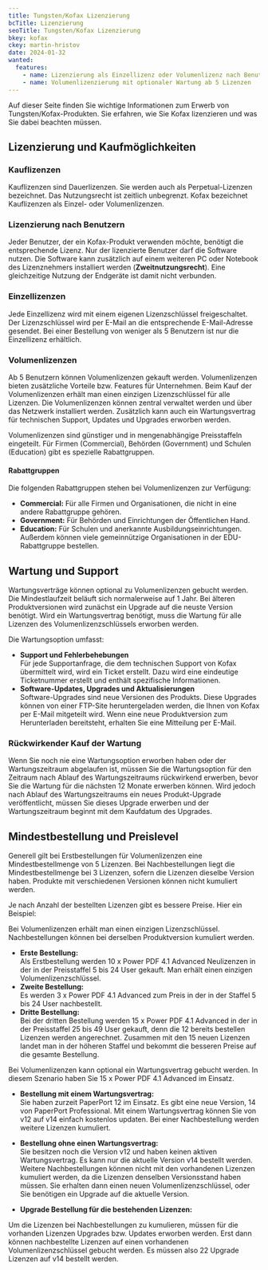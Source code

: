 ```yaml
---
title: Tungsten/Kofax Lizenzierung
bcTitle: Lizenzierung
seoTitle: Tungsten/Kofax Lizenzierung
bkey: kofax
ckey: martin-hristov
date: 2024-01-32
wanted:
  features:
    - name: Lizenzierung als Einzellizenz oder Volumenlizenz nach Benutzern
    - name: Volumenlizenzierung mit optionaler Wartung ab 5 Lizenzen
---
```




<Intro>

Auf dieser Seite finden Sie wichtige Informationen zum Erwerb von Tungsten/Kofax-Produkten. Sie erfahren, wie Sie Kofax lizenzieren und was Sie dabei beachten müssen.

</Intro>

<TOC />


## Lizenzierung und Kaufmöglichkeiten

### Kauflizenzen

Kauflizenzen sind Dauerlizenzen. Sie werden auch als Perpetual-Lizenzen bezeichnet. Das Nutzungsrecht ist zeitlich unbegrenzt. Kofax bezeichnet Kauflizenzen als Einzel- oder Volumenlizenzen.

### Lizenzierung nach Benutzern

Jeder Benutzer, der ein Kofax-Produkt verwenden möchte, benötigt die entsprechende Lizenz. Nur der lizenzierte Benutzer darf die Software nutzen. Die Software kann zusätzlich auf einem weiteren PC oder Notebook des Lizenznehmers installiert werden (**Zweitnutzungsrecht**). Eine gleichzeitige Nutzung der Endgeräte ist damit nicht verbunden.

### Einzellizenzen

Jede Einzellizenz wird mit einem eigenen Lizenzschlüssel freigeschaltet. Der Lizenzschlüssel wird per E-Mail an die entsprechende E-Mail-Adresse gesendet. Bei einer Bestellung von weniger als 5 Benutzern ist nur die Einzellizenz erhältlich.

### Volumenlizenzen

Ab 5 Benutzern können Volumenlizenzen gekauft werden. Volumenlizenzen bieten zusätzliche Vorteile bzw. Features für Unternehmen. Beim Kauf der Volumenlizenzen erhält man einen einzigen Lizenzschlüssel für alle Lizenzen. Die Volumenlizenzen können zentral verwaltet werden und über das Netzwerk installiert werden. Zusätzlich kann auch ein Wartungsvertrag für technischen Support, Updates und Upgrades erworben werden.

Volumenlizenzen sind günstiger und in mengenabhängige Preisstaffeln eingeteilt. Für Firmen (Commercial), Behörden (Government) und Schulen (Education) gibt es spezielle Rabattgruppen.


#### Rabattgruppen

Die folgenden Rabattgruppen stehen bei Volumenlizenzen zur Verfügung:

-  **Commercial:** Für alle Firmen und Organisationen, die nicht in eine andere Rabattgruppe gehören.
-  **Government:** Für Behörden und Einrichtungen der Öffentlichen Hand.
-  **Education:** Für Schulen und anerkannte Ausbildungseinrichtungen. Außerdem können viele gemeinnützige Organisationen in der EDU-Rabattgruppe bestellen.



## Wartung und Support

Wartungsverträge können optional zu Volumenlizenzen gebucht werden. Die Mindestlaufzeit beläuft sich normalerweise auf 1 Jahr. Bei älteren Produktversionen wird zunächst ein Upgrade auf die neuste Version benötigt. Wird ein Wartungsvertrag benötigt, muss die Wartung für alle Lizenzen des Volumenlizenzschlüssels erworben werden.

Die Wartungsoption umfasst:

-  **Support und Fehlerbehebungen** <br/>
Für jede Supportanfrage, die dem technischen Support von Kofax übermittelt wird, wird ein Ticket erstellt. Dazu wird eine eindeutige Ticketnummer erstellt und enthält spezifische Informationen.
-  **Software-Updates, Upgrades und Aktualisierungen** <br/>
Software-Upgrades sind neue Versionen des Produkts. Diese Upgrades können von einer FTP-Site heruntergeladen werden, die Ihnen von Kofax per E-Mail mitgeteilt wird. Wenn eine neue Produktversion zum Herunterladen bereitsteht, erhalten Sie eine Mitteilung per E-Mail.


### Rückwirkender Kauf der Wartung

Wenn Sie noch nie eine Wartungsoption erworben haben oder der Wartungszeitraum abgelaufen ist, müssen Sie die Wartungsoption für den Zeitraum nach Ablauf des Wartungszeitraums rückwirkend erwerben, bevor Sie die Wartung für die nächsten 12 Monate erwerben können. Wird jedoch nach Ablauf des Wartungszeitraums ein neues Produkt-Upgrade veröffentlicht, müssen Sie dieses Upgrade erwerben und der Wartungszeitraum beginnt mit dem Kaufdatum des Upgrades.


## Mindestbestellung und Preislevel

Generell gilt bei Erstbestellungen für Volumenlizenzen eine Mindestbestellmenge von 5 Lizenzen. Bei Nachbestellungen liegt die Mindestbestellmenge bei 3 Lizenzen, sofern die Lizenzen dieselbe Version haben. Produkte mit verschiedenen Versionen können nicht kumuliert werden.

Je nach Anzahl der bestellten Lizenzen gibt es bessere Preise. Hier ein Beispiel:


Bei Volumenlizenzen erhält man einen einzigen Lizenzschlüssel. Nachbestellungen können bei derselben Produktversion kumuliert werden.
-  **Erste Bestellung:** <br/>
Als Erstbestellung werden 10 x Power PDF 4.1 Advanced Neulizenzen in der in der Preisstaffel 5 bis 24 User gekauft. Man erhält einen einzigen Volumenlizenzschlüssel.
-  **Zweite Bestellung:** <br/>
Es werden 3 x Power PDF 4.1 Advanced zum Preis in der in der Staffel 5 bis 24 User nachbestellt.
-  **Dritte Bestellung:** <br/>
Bei der dritten Bestellung werden 15 x Power PDF 4.1 Advanced in der in der Preisstaffel 25 bis 49 User gekauft, denn die 12 bereits bestellen Lizenzen werden angerechnet. Zusammen mit den 15 neuen Lizenzen landet man in der höheren Staffel und bekommt die besseren Preise auf die gesamte Bestellung.

Bei Volumenlizenzen kann optional ein Wartungsvertrag gebucht werden. In diesem Szenario haben Sie 15 x Power PDF 4.1 Advanced im Einsatz.
-  **Bestellung mit einem Wartungsvertrag:** <br/>
Sie haben zurzeit PaperPort 12 im Einsatz. Es gibt eine neue Version, 14 von PaperPort Professional. Mit einem Wartungsvertrag können Sie von v12 auf v14 einfach kostenlos updaten. Bei einer Nachbestellung werden weitere Lizenzen kumuliert.
-  **Bestellung ohne einen Wartungsvertrag:** <br/>
Sie besitzen noch die Version v12 und haben keinen aktiven Wartungsvertrag. Es kann nur die aktuelle Version v14 bestellt werden. Weitere Nachbestellungen können nicht mit den vorhandenen Lizenzen kumuliert werden, da die Lizenzen denselben Versionsstand haben müssen. Sie erhalten dann einen neuen Volumenlizenzschlüssel, oder Sie benötigen ein Upgrade auf die aktuelle Version.


-  **Upgrade Bestellung für die bestehenden Lizenzen:** <br/>

Um die Lizenzen bei Nachbestellungen zu kumulieren, müssen für die vorhanden Lizenzen Upgrades bzw. Updates erworben werden. Erst dann können nachbestellte Lizenzen auf einen vorhandenen Volumenlizenzschlüssel gebucht werden.	Es müssen also 22 Upgrade Lizenzen auf v14 bestellt werden.
